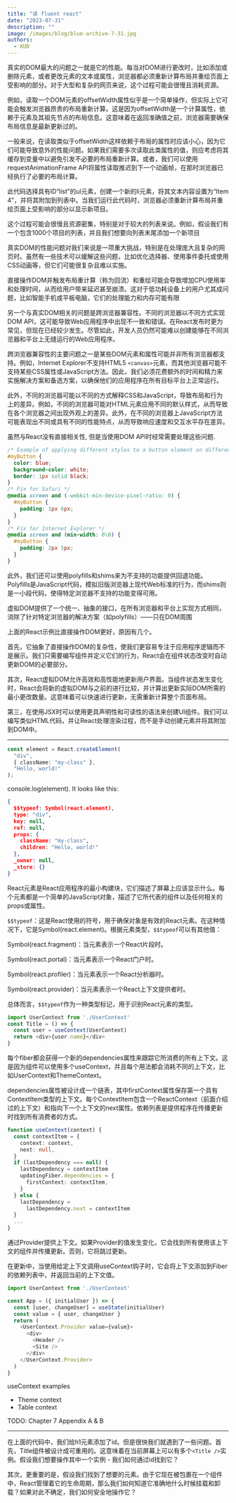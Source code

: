 ```yaml
---
title: "读 fluent react"
date: "2023-07-31"
description: ""
image: /images/blog/blue-archive-7-31.jpg
authors:
  - KUD
---
```


真实的DOM最大的问题之一就是它的性能。每当对DOM进行更改时，比如添加或删除元素，或者更改元素的文本或属性，浏览器都必须重新计算布局并重绘页面上受影响的部分。对于大型和复杂的网页来说，这个过程可能会很慢且消耗资源。

例如，读取一个DOM元素的offsetWidth属性似乎是一个简单操作，但实际上它可能会触发浏览器昂贵的布局重新计算。这是因为offsetWidth是一个计算属性，依赖于元素及其祖先节点的布局信息。这意味着在返回准确值之前，浏览器需要确保布局信息是最新更新过的。

一般来说，在读取类似于offsetWidth这样依赖于布局的属性时应该小心，因为它们可能导致意外的性能问题。如果我们需要多次读取此类属性的值，则应考虑将其缓存到变量中以避免引发不必要的布局重新计算。或者，我们可以使用requestAnimationFrame API将属性读取推迟到下一个动画帧，在那时浏览器已经执行了必要的布局计算。

此代码选择具有ID“list”的ul元素，创建一个新的li元素，将其文本内容设置为“Item 4”，并将其附加到列表中。当我们运行此代码时，浏览器必须重新计算布局并重绘页面上受影响的部分以显示新项目。

这个过程可能会很慢且资源密集，特别是对于较大的列表来说。例如，假设我们有一个包含1000个项目的列表，并且我们想要向列表末尾添加一个新项目

真实DOM的性能问题对我们来说是一项重大挑战，特别是在处理庞大且复杂的网页时。虽然有一些技术可以缓解这些问题，比如优化选择器、使用事件委托或使用CSS动画等，但它们可能很复杂且难以实施。

直接操作DOM并触发布局重计算（称为回流）和重绘可能会导致增加CPU使用率和处理时间，从而给用户带来延迟甚至崩溃。这对于低功耗设备上的用户尤其成问题，比如智能手机或平板电脑，它们的处理能力和内存可能有限

另一个与真实DOM相关的问题是跨浏览器兼容性。不同的浏览器以不同方式实现DOM API，这可能导致Web应用程序中出现不一致和错误。在React发布时更为常见，但现在已经较少发生。尽管如此，开发人员仍然可能难以创建能够在不同浏览器和平台上无缝运行的Web应用程序。

跨浏览器兼容性的主要问题之一是某些DOM元素和属性可能并非所有浏览器都支持。例如，Internet Explorer不支持HTML5 `<canvas>`元素，而其他浏览器可能不支持某些CSS属性或JavaScript方法。因此，我们必须花费额外的时间和精力来实施解决方案和备选方案，以确保他们的应用程序在所有目标平台上正常运行。

此外，不同的浏览器可能以不同的方式解释CSS和JavaScript，导致布局和行为上的差异。例如，不同的浏览器可能对HTML元素应用不同的默认样式，从而导致在各个浏览器之间出现外观上的差异。此外，在不同的浏览器上JavaScript方法可能表现出不同或具有不同的性能特点，从而导致响应速度和交互水平存在差异。

虽然与React没有直接相关性, 但是当使用DOM API时经常需要处理这些问题.

```css
/* Example of applying different styles to a button element on different browsers */
#myButton {
  color: blue;
  background-color: white;
  border: 1px solid black;
}
/* Fix for Safari */
@media screen and (-webkit-min-device-pixel-ratio: 0) {
  #myButton {
    padding: 1px 6px;
  }
}
/* Fix for Internet Explorer */
@media screen and (min-width: 0\0) {
  #myButton {
    padding: 2px 5px;
  }
}
```

此外，我们还可以使用polyfills和shims来为不支持的功能提供回退功能。Polyfills是JavaScript代码，模拟旧版浏览器上现代Web标准的行为，而shims则是一小段代码，使得特定浏览器不支持的功能变得可用。

虚拟DOM提供了一个统一、抽象的接口，在所有浏览器和平台上实现方式相同，消除了针对特定浏览器的解决方案（如polyfills）——只在DOM周围

上面的React示例比直接操作DOM更好，原因有几个。

首先，它抽象了直接操作DOM的复杂性，使我们更容易专注于应用程序逻辑而不是展示。我们只需要编写组件并定义它们的行为，React会在组件状态改变时自动更新DOM的必要部分。

其次，React虚拟DOM允许高效和高性能地更新用户界面。当组件状态发生变化时，React会将新的虚拟DOM与之前的进行比较，并计算出更新实际DOM所需的最小更改数量。这意味着可以快速进行更新，无需重新计算整个页面布局。

第三，在使用JSX时可以使用更具声明性和可读性的语法来创建UI组件。我们可以编写类似HTML代码，并让React处理渲染过程，而不是手动创建元素并将其附加到DOM中。

---

```typescript
const element = React.createElement(
  "div",
  { className: "my-class" },
  "Hello, world!"
);
```

console.log(element). It looks like this:

```json
{
  $$typeof: Symbol(react.element),
  type: "div",
  key: null,
  ref: null,
  props: {
    className: "my-class",
    children: "Hello, world!"
  },
  _owner: null,
  _store: {}
}
```

React元素是React应用程序的最小构建块，它们描述了屏幕上应该显示什么。每个元素都是一个简单的JavaScript对象，描述了它所代表的组件以及任何相关的props或属性。

`$$typeof`：这是React使用的符号，用于确保对象是有效的React元素。在这种情况下，它是Symbol(react.element)。根据元素类型，`$$typeof`可以有其他值：

Symbol(react.fragment)：当元素表示一个React片段时。

Symbol(react.portal)：当元素表示一个React门户时。

Symbol(react.profiler)：当元素表示一个React分析器时。

Symbol(react.provider)：当元素表示一个React上下文提供者时。

总体而言，`$$typeof`作为一种类型标记，用于识别React元素的类型。

```typescript
import UserContext from './UserContext'
const Title = () => {
  const user = useContext(UserContext)
  return <div>{user.name}</div>
}
```

每个fiber都会获得一个新的dependencies属性来跟踪它所消费的所有上下文。这是因为组件可以使用多个useContext，并且每个用法都会消耗不同的上下文，比如UserContext和ThemeContext。

dependencies属性被设计成一个链表，其中firstContext属性保存第一个具有ContextItem类型的上下文。每个ContextItem包含一个ReactContext（前面介绍过的上下文）和指向下一个上下文的next属性。依赖列表是提供程序在传播更新时找到所有消费者的方式。

```typescript
function useContext(context) {
  const contextItem = {
    context: context,
    next: null,
  }
  if (lastDependency === null) {
    lastDependency = contextItem
    updatingFiber.dependencies = {
      firstContext: contextItem,
    }
  } else {
    lastDependency =
      lastDependency.next = contextItem
  }
  ...
}
```
通过Provider提供上下文。如果Provider的值发生变化，它会找到所有使用该上下文的组件并传播更新。否则，它将跳过更新。

在更新中，当使用给定上下文调用useContext钩子时，它会将上下文添加到Fiber的依赖列表中，并返回当前的上下文值。

```typescript
import UserContext from './UserContext'

const App = ({ initialUser }) => {
  const [user, changeUser] = useState(initialUser)
  const value = { user, changeUser }
  return (
    <UserContext.Provider value={value}>
      <div>
        <Header />
        <Site />
      </div>
    </UserContext.Provider>
  )
}
```

useContext examples
- Theme context
- Table context

TODO: Chapter 7 Appendix A & B

---

在上面的代码中，我们给h1元素添加了id。但是很快我们就遇到了一些问题。首先，Title组件被设计成可重用的。这意味着在当前屏幕上可以有多个`<Title />`实例。假设我们想要操作其中一个实例 - 我们如何通过id找到它？

其次，更重要的是，假设我们找到了想要的元素。由于它现在被包裹在一个组件中，React管理着它的生命周期，那么我们如何知道它准确地什么时候挂载和卸载？如果对此不确定，我们如何安全地操作它？

